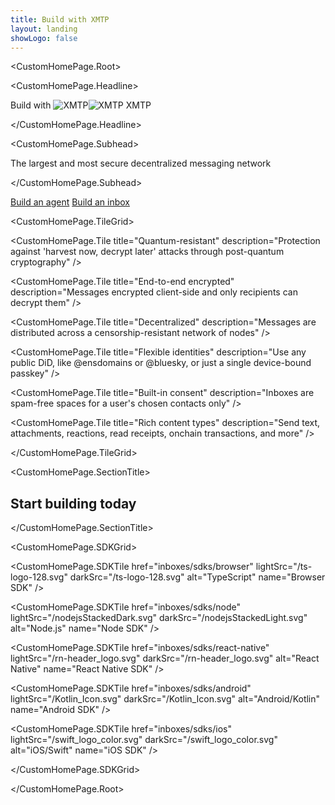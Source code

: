 ```yaml
---
title: Build with XMTP
layout: landing
showLogo: false
---
```



<CustomHomePage.Root>

<CustomHomePage.Headline>

Build with <img src="/x-mark-blue.png" alt="XMTP" className="xmtp-logo-light-mode" /><img src="/x-mark-blue.png" alt="XMTP" className="xmtp-logo-dark-mode" /> XMTP

</CustomHomePage.Headline>

<CustomHomePage.Subhead>

The largest and most secure decentralized messaging network

</CustomHomePage.Subhead>

<div className="custom-homepage-cta-container">
  <a href="/agents/intro/intro" className="custom-homepage-cta-button custom-homepage-cta-button--primary">Build an agent</a>
  <a href="/inboxes/intro/intro" className="custom-homepage-cta-button custom-homepage-cta-button--secondary">Build an inbox</a>
</div>

<CustomHomePage.TileGrid>

<CustomHomePage.Tile 
  title="Quantum-resistant" 
  description="Protection against 'harvest now, decrypt later' attacks through post-quantum cryptography"
/>

<CustomHomePage.Tile 
  title="End-to-end encrypted" 
  description="Messages encrypted client-side and only recipients can decrypt them"
/>

<CustomHomePage.Tile 
  title="Decentralized" 
  description="Messages are distributed across a censorship-resistant network of nodes"
/>

<CustomHomePage.Tile 
  title="Flexible identities" 
  description="Use any public DiD, like @ensdomains or @bluesky, or just a single device-bound passkey"
/>

<CustomHomePage.Tile 
  title="Built-in consent" 
  description="Inboxes are spam-free spaces for a user's chosen contacts only"
/>

<CustomHomePage.Tile 
  title="Rich content types" 
  description="Send text, attachments, reactions, read receipts, onchain transactions, and more"
/>

</CustomHomePage.TileGrid>

<CustomHomePage.SectionTitle>

## Start building today

</CustomHomePage.SectionTitle>

<CustomHomePage.SDKGrid>

<CustomHomePage.SDKTile 
  href="inboxes/sdks/browser" 
  lightSrc="/ts-logo-128.svg"
  darkSrc="/ts-logo-128.svg"
  alt="TypeScript"
  name="Browser SDK"
/>

<CustomHomePage.SDKTile 
  href="inboxes/sdks/node" 
  lightSrc="/nodejsStackedDark.svg"
  darkSrc="/nodejsStackedLight.svg"
  alt="Node.js"
  name="Node SDK"
/>

<CustomHomePage.SDKTile 
  href="inboxes/sdks/react-native" 
  lightSrc="/rn-header_logo.svg"
  darkSrc="/rn-header_logo.svg"
  alt="React Native"
  name="React Native SDK"
/>

<CustomHomePage.SDKTile 
  href="inboxes/sdks/android" 
  lightSrc="/Kotlin_Icon.svg"
  darkSrc="/Kotlin_Icon.svg"
  alt="Android/Kotlin"
  name="Android SDK"
/>

<CustomHomePage.SDKTile 
  href="inboxes/sdks/ios" 
  lightSrc="/swift_logo_color.svg"
  darkSrc="/swift_logo_color.svg"
  alt="iOS/Swift"
  name="iOS SDK"
/>

</CustomHomePage.SDKGrid>

</CustomHomePage.Root>